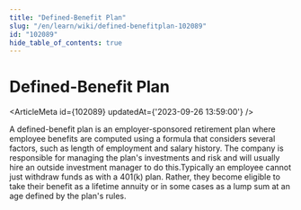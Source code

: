 ```yaml
---
title: "Defined-Benefit Plan"
slug: "/en/learn/wiki/defined-benefitplan-102089"
id: "102089"
hide_table_of_contents: true
---
```



# Defined-Benefit Plan

<ArticleMeta id={102089} updatedAt={'2023-09-26 13:59:00'} />
<div className='border-solid border-b border-t-0 my-4 border-[var(--ifm-color-gray-300)]' />

A defined-benefit plan is an employer-sponsored retirement plan where employee benefits are computed using a formula that considers several factors, such as length of employment and salary history. The company is responsible for managing the plan's investments and risk and will usually hire an outside investment manager to do this.Typically an employee cannot just withdraw funds as with a 401(k) plan. Rather, they become eligible to take their benefit as a lifetime annuity or in some cases as a lump sum at an age defined by the plan's rules.

